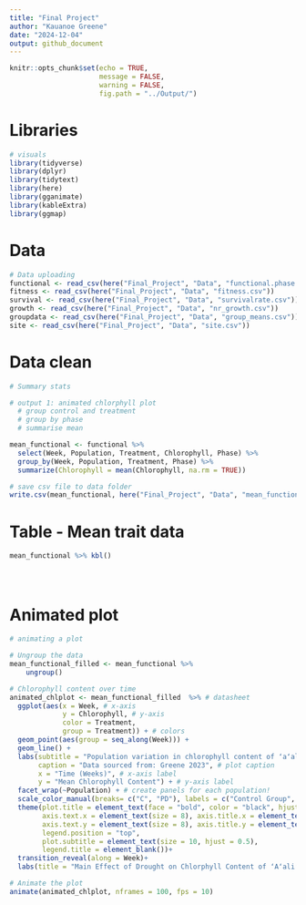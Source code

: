 ```yaml
---
title: "Final Project"
author: "Kauanoe Greene"
date: "2024-12-04"
output: github_document
---
```



```r
knitr::opts_chunk$set(echo = TRUE, 
                      message = FALSE, 
                      warning = FALSE, 
                      fig.path = "../Output/")
```

# Libraries  

```r

# visuals
library(tidyverse)
library(dplyr)
library(tidytext)
library(here)
library(gganimate)
library(kableExtra)
library(ggmap)
```

# Data  

```r
# Data uploading
functional <- read_csv(here("Final_Project", "Data", "functional.phase.data.csv"))
fitness <- read_csv(here("Final_Project", "Data", "fitness.csv"))
survival <- read_csv(here("Final_Project", "Data", "survivalrate.csv"))
growth <- read_csv(here("Final_Project", "Data", "nr_growth.csv"))
groupdata <- read_csv(here("Final_Project", "Data", "group_means.csv"))
site <- read_csv(here("Final_Project", "Data", "site.csv"))
```

# Data clean  

```r

# Summary stats  

# output 1: animated chlorphyll plot  
  # group control and treatment
  # group by phase
  # summarise mean

mean_functional <- functional %>% 
  select(Week, Population, Treatment, Chlorophyll, Phase) %>% 
  group_by(Week, Population, Treatment, Phase) %>% 
  summarize(Chlorophyll = mean(Chlorophyll, na.rm = TRUE))

# save csv file to data folder
write.csv(mean_functional, here("Final_Project", "Data", "mean_functional.csv"))

```


# Table - Mean trait data 

```r

mean_functional %>% kbl()


```

#  

```r


```


# Animated plot  

```r
# animating a plot

# Ungroup the data
mean_functional_filled <- mean_functional %>%
    ungroup()

# Chlorophyll content over time
animated_chlplot <- mean_functional_filled  %>% # datasheet
  ggplot(aes(x = Week, # x-axis
             y = Chlorophyll, # y-axis
             color = Treatment,
             group = Treatment)) + # colors
  geom_point(aes(group = seq_along(Week))) +
  geom_line() +
  labs(subtitle = "Population variation in chlorophyll content of ʻaʻaliʻi in response to drought stress over time", # plot subtitle
       caption = "Data sourced from: Greene 2023", # plot caption
       x = "Time (Weeks)", # x-axis label
       y = "Mean Chlorophyll Content") + # y-axis label
  facet_wrap(~Population) + # create panels for each population!
  scale_color_manual(breaks= c("C", "PD"), labels = c("Control Group", "Pulse Drought Group"), values = c("darkgreen", "brown")) + # rename legend variables
  theme(plot.title = element_text(face = "bold", color = "black", hjust = 0.5), # bold title
        axis.text.x = element_text(size = 8), axis.title.x = element_text(size = 10), # adjust x-axis labels
        axis.text.y = element_text(size = 8), axis.title.y = element_text(size = 10),   # adjust y-axis labels
        legend.position = "top", 
        plot.subtitle = element_text(size = 10, hjust = 0.5), 
        legend.title = element_blank())+
  transition_reveal(along = Week)+
  labs(title = "Main Effect of Drought on Chlorphyll Content of ʻAʻaliʻi at Week: {round(frame_along)}") # Display the current Week in the title

# Animate the plot
animate(animated_chlplot, nframes = 100, fps = 10)

```


